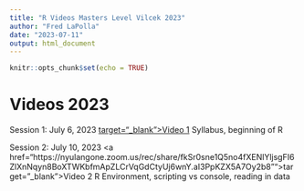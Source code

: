 ```yaml
---
title: "R Videos Masters Level Vilcek 2023"
author: "Fred LaPolla"
date: "2023-07-11"
output: html_document
---
```


```r
knitr::opts_chunk$set(echo = TRUE)
```

# Videos 2023

Session 1: July 6, 2023
<a href="https://nyulangone.zoom.us/rec/share/omn8QwzgCoTU65J712Tix5bey--LDLpmKnMjwEU0H8gxj4Er08sqED-dJyqpc9zF.uSGaB2cDxrtMP7A7">target="_blank">Video 1</a>
Syllabus, beginning of R


Session 2: July 10, 2023
<a href="https://nyulangone.zoom.us/rec/share/fkSr0sne1Q5no4fXENlYljsgFI6ZlXnNqyn8BoXTWKbfmApZLCrVqGdCtyUj6wnY.aI3PpKZX5A7Oy2b8"">target="_blank">Video 2</a> 
R Environment, scripting vs console, reading in data
